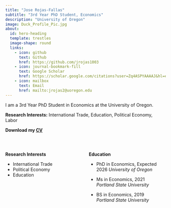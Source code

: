 ```yaml
---
title: "Jose Rojas-Fallas"
subtitle: "3rd Year PhD Student, Economics"
description: "University of Oregon"
image: Duck_Profile_Pic.jpg
about:
  id: hero-heading
  template: trestles
  image-shape: round
  links:
    - icon: github
      text: Github
      href: https://github.com/jrojas1003
    - icon: journal-bookmark-fill
      text: Google Scholar
      href: https://scholar.google.com/citations?user=Zq4ASPYAAAAJ&hl=en
    - icon: mailbox
      text: Email
      href: mailto:jrojas2@uoregon.edu
---
```


::: {#hero-heading}
I am a 3rd Year PhD Student in Economics at the University of Oregon.



**Research Interests:** International Trade, Education, Political Economy, Labor

**Download my [CV](CV.pdf)**

<br>

:::: {.columns}

::: {.column width="50%"}
**Research Interests**

- International Trade
- Political Economy
- Education
:::

::: {.column width="50%"}
**Education**

- PhD in Economics, Expected 2026 
  *University of Oregon*
  
- Ms in Economics, 2021  
  *Portland State University*
  
- BS in Economics, 2019  
  *Portland State University*
:::

::::

:::








